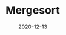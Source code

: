 ---
title: Mergesort
slug: mergesort
date: 2020-12-13
preview-text: Mergesort is a great algorithm for sorting things fast.
---
